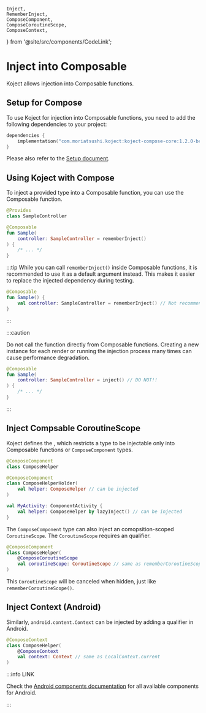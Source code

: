     Inject,
    RememberInject,
    ComposeComponent,
    ComposeCoroutineScope,
    ComposeContext,
} from '@site/src/components/CodeLink';

# Inject into Composable
Koject allows injection into Composable functions.

## Setup for Compose
To use Koject for injection into Composable functions, you need to add the following dependencies to your project:

```kotlin
dependencies {
    implementation("com.moriatsushi.koject:koject-compose-core:1.2.0-beta01")
}
```

Please also refer to the [Setup document](/docs/setup).

## Using Koject with Compose
To inject a provided type into a Composable function, you can use the <RememberInject/> Composable function.

```kotlin
@Provides
class SampleController
```
```kotlin
@Composable
fun Sample(
    controller: SampleController = rememberInject()
) {
    /* ... */
}
```

:::tip
While you can call `rememberInject()` inside Composable functions, it is recommended to use it as a default argument instead.
This makes it easier to replace the injected dependency during testing.

```kotlin
@Composable
fun Sample() {
    val controller: SampleController = rememberInject() // Not recommended
}
```
:::

:::caution

Do not call the <Inject/> function directly from Composable functions.
Creating a new instance for each render or running the injection process many times can cause performance degradation.

```kotlin
@Composable
fun Sample(
    controller: SampleController = inject() // DO NOT!!
) {
    /* ... */
}
```
:::

## Inject Compsable CoroutineScope
Koject defines the <ComposeComponent/>, which restricts a type to be injectable only into Composable functions or `ComposeComponent` types.

```kotlin
@ComposeComponent
class ComposeHelper
```
```kotlin
@ComposeComponent
class ComposeHelperHolder(
    val helper: ComposeHelper // can be injected
)
```
```kotlin
val MyActivity: ComponentActivity {
    val helper: ComposeHelper by lazyInject() // can be injected
}
```

The `ComposeComponent` type can also inject an comopsition-scoped `CoroutineScope`.
The `CoroutineScope` requires an <ComposeCoroutineScope/> qualifier.

```kotlin
@ComposeComponent
class ComposeHelper(
    @ComposeCoroutineScope
    val coroutineScope: CoroutineScope // same as rememberCoroutineScope()
)
```

This `CoroutineScope` will be canceled when hidden, just like `rememberCoroutineScope()`.

## Inject Context (Android)
Similarly, `android.content.Context` can be injected by adding a <ComposeContext/> qualifier in Android.

```kotlin
@ComposeContext
class ComposeHelper(
    @ComposeContext
    val context: Context // same as LocalContext.current
)
```

:::info LINK

Check the [Android components documentation](/docs/android/components) for all available components for Android.

:::
